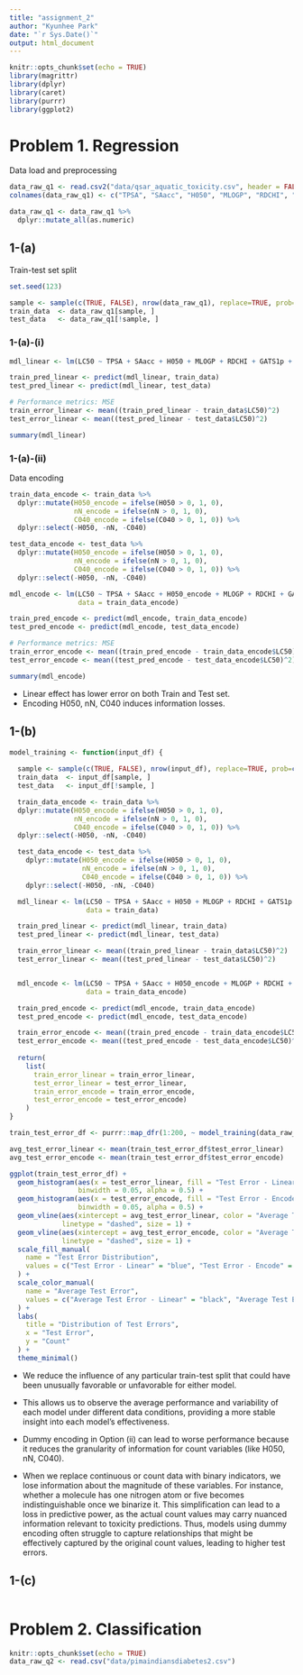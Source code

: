 ```yaml
---
title: "assignment_2"
author: "Kyunhee Park"
date: "`r Sys.Date()`"
output: html_document
---
```


```r
knitr::opts_chunk$set(echo = TRUE)
library(magrittr)
library(dplyr)
library(caret)
library(purrr)
library(ggplot2)
```

# Problem 1. Regression

Data load and preprocessing
```r
data_raw_q1 <- read.csv2("data/qsar_aquatic_toxicity.csv", header = FALSE)
colnames(data_raw_q1) <- c("TPSA", "SAacc", "H050", "MLOGP", "RDCHI", "GATS1p", "nN", "C040", "LC50")

data_raw_q1 <- data_raw_q1 %>% 
  dplyr::mutate_all(as.numeric)
```


## 1-(a)

Train-test set split
```r
set.seed(123)

sample <- sample(c(TRUE, FALSE), nrow(data_raw_q1), replace=TRUE, prob=c(2/3, 1/3))
train_data  <- data_raw_q1[sample, ]
test_data   <- data_raw_q1[!sample, ]
```

### 1-(a)-(i)

```r
mdl_linear <- lm(LC50 ~ TPSA + SAacc + H050 + MLOGP + RDCHI + GATS1p + nN + C040, data = train_data)

train_pred_linear <- predict(mdl_linear, train_data)
test_pred_linear <- predict(mdl_linear, test_data)

# Performance metrics: MSE
train_error_linear <- mean((train_pred_linear - train_data$LC50)^2)
test_error_linear <- mean((test_pred_linear - test_data$LC50)^2)

summary(mdl_linear)
```

### 1-(a)-(ii)

Data encoding
```r
train_data_encode <- train_data %>% 
  dplyr::mutate(H050_encode = ifelse(H050 > 0, 1, 0),
                nN_encode = ifelse(nN > 0, 1, 0),
                C040_encode = ifelse(C040 > 0, 1, 0)) %>%
  dplyr::select(-H050, -nN, -C040)

test_data_encode <- test_data %>%
  dplyr::mutate(H050_encode = ifelse(H050 > 0, 1, 0),
                nN_encode = ifelse(nN > 0, 1, 0),
                C040_encode = ifelse(C040 > 0, 1, 0)) %>%
  dplyr::select(-H050, -nN, -C040)
```


```r
mdl_encode <- lm(LC50 ~ TPSA + SAacc + H050_encode + MLOGP + RDCHI + GATS1p + nN_encode + C040_encode, 
                 data = train_data_encode)

train_pred_encode <- predict(mdl_encode, train_data_encode)
test_pred_encode <- predict(mdl_encode, test_data_encode)

# Performance metrics: MSE
train_error_encode <- mean((train_pred_encode - train_data_encode$LC50)^2)
test_error_encode <- mean((test_pred_encode - test_data_encode$LC50)^2)

summary(mdl_encode)
```


- Linear effect has lower error on both Train and Test set.
- Encoding H050, nN, C040 induces information losses.


## 1-(b)
```r

model_training <- function(input_df) {
  
  sample <- sample(c(TRUE, FALSE), nrow(input_df), replace=TRUE, prob=c(2/3, 1/3))
  train_data  <- input_df[sample, ]
  test_data   <- input_df[!sample, ]

  train_data_encode <- train_data %>% 
  dplyr::mutate(H050_encode = ifelse(H050 > 0, 1, 0),
                nN_encode = ifelse(nN > 0, 1, 0),
                C040_encode = ifelse(C040 > 0, 1, 0)) %>%
  dplyr::select(-H050, -nN, -C040)

  test_data_encode <- test_data %>%
    dplyr::mutate(H050_encode = ifelse(H050 > 0, 1, 0),
                  nN_encode = ifelse(nN > 0, 1, 0),
                  C040_encode = ifelse(C040 > 0, 1, 0)) %>%
    dplyr::select(-H050, -nN, -C040)

  mdl_linear <- lm(LC50 ~ TPSA + SAacc + H050 + MLOGP + RDCHI + GATS1p + nN + C040, 
                   data = train_data)

  train_pred_linear <- predict(mdl_linear, train_data)
  test_pred_linear <- predict(mdl_linear, test_data)

  train_error_linear <- mean((train_pred_linear - train_data$LC50)^2)
  test_error_linear <- mean((test_pred_linear - test_data$LC50)^2)


  mdl_encode <- lm(LC50 ~ TPSA + SAacc + H050_encode + MLOGP + RDCHI + GATS1p + nN_encode + C040_encode,
                   data = train_data_encode)

  train_pred_encode <- predict(mdl_encode, train_data_encode)
  test_pred_encode <- predict(mdl_encode, test_data_encode)

  train_error_encode <- mean((train_pred_encode - train_data_encode$LC50)^2)
  test_error_encode <- mean((test_pred_encode - test_data_encode$LC50)^2)
  
  return(
    list(
      train_error_linear = train_error_linear,
      test_error_linear = test_error_linear,
      train_error_encode = train_error_encode,
      test_error_encode = test_error_encode)
    )
}

train_test_error_df <- purrr::map_dfr(1:200, ~ model_training(data_raw_q1))

avg_test_error_linear <- mean(train_test_error_df$test_error_linear)
avg_test_error_encode <- mean(train_test_error_df$test_error_encode)

ggplot(train_test_error_df) +
  geom_histogram(aes(x = test_error_linear, fill = "Test Error - Linear"), 
                 binwidth = 0.05, alpha = 0.5) +
  geom_histogram(aes(x = test_error_encode, fill = "Test Error - Encode"), 
                 binwidth = 0.05, alpha = 0.5) +
  geom_vline(aes(xintercept = avg_test_error_linear, color = "Average Test Error - Linear"), 
             linetype = "dashed", size = 1) +
  geom_vline(aes(xintercept = avg_test_error_encode, color = "Average Test Error - Encode"), 
             linetype = "dashed", size = 1) +
  scale_fill_manual(
    name = "Test Error Distribution",
    values = c("Test Error - Linear" = "blue", "Test Error - Encode" = "green")
  ) +
  scale_color_manual(
    name = "Average Test Error",
    values = c("Average Test Error - Linear" = "black", "Average Test Error - Encode" = "red")
  ) +
  labs(
    title = "Distribution of Test Errors",
    x = "Test Error",
    y = "Count"
  ) +
  theme_minimal()


```

- We reduce the influence of any particular train-test split that could have been unusually favorable or unfavorable for either model. 
- This allows us to observe the average performance and variability of each model under different data conditions, providing a more stable insight into each model's effectiveness.


- Dummy encoding in Option (ii) can lead to worse performance because it reduces the granularity of information for count variables (like H050, nN, C040). 
- When we replace continuous or count data with binary indicators, we lose information about the magnitude of these variables. For instance, whether a molecule has one nitrogen atom or five becomes indistinguishable once we binarize it. This simplification can lead to a loss in predictive power, as the actual count values may carry nuanced information relevant to toxicity predictions. Thus, models using dummy encoding often struggle to capture relationships that might be effectively captured by the original count values, leading to higher test errors.



## 1-(c)

```r

```



# Problem 2. Classification

```r
knitr::opts_chunk$set(echo = TRUE)
data_raw_q2 <- read.csv("data/pimaindiansdiabetes2.csv")

```